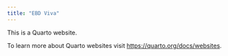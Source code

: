 ```yaml
---
title: "EBD Viva"
---
```


This is a Quarto website.

To learn more about Quarto websites visit <https://quarto.org/docs/websites>.
